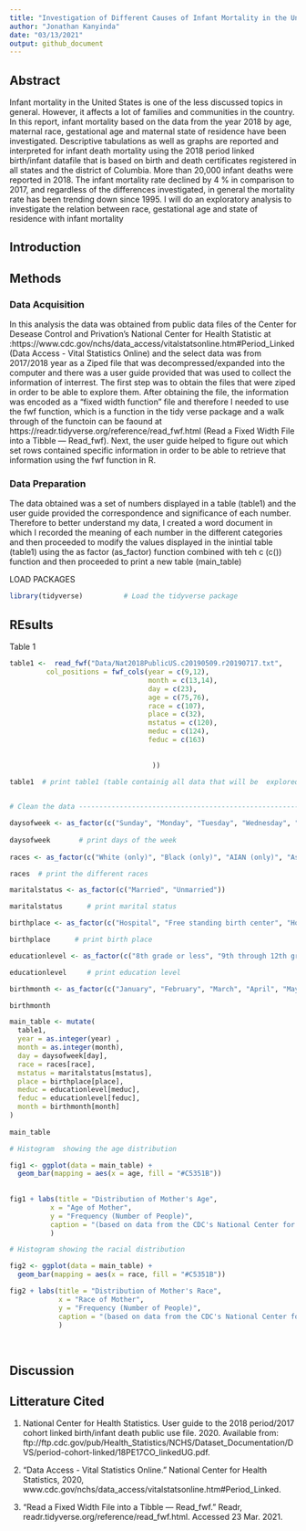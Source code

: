 ```yaml
---
title: "Investigation of Different Causes of Infant Mortality in the United States"
author: "Jonathan Kanyinda"
date: "03/13/2021"
output: github_document
---
```


## Abstract



Infant mortality in the United States is one of the less discussed topics in general. However, it affects a lot of families and communities in the country. In this report, infant mortality based on the data from the year 2018 by age, maternal race, gestational age and maternal state of residence have been investigated. Descriptive tabulations as well as graphs are reported and interpreted for infant death mortality using the 2018 period linked birth/infant datafile that is based on birth and death certificates registered in all states and the district of Columbia. More than 20,000 infant deaths were reported in 2018. The infant mortality rate declined by 4 % in comparison to 2017, and regardless of the differences investigated, in general the mortality rate has been trending down since 1995. I will do an exploratory analysis to investigate the relation between race, gestational age and state of residence with infant mortality



## Introduction



## Methods 

### Data Acquisition 

In this analysis the data was obtained from public data files of the Center for Desease Control and Privation's National Center for Health Statistic at :https://www.cdc.gov/nchs/data_access/vitalstatsonline.htm#Period_Linked (Data Access - Vital Statistics Online) and the select data was from 2017/2018 year as a Ziped file that was decompressed/expanded into the computer and there was a user guide provided that was used to collect the information of interrest. The first step was to obtain the files that were ziped in order to be able to explore them. After obtaining the file, the information was encoded as a "fixed width function" file and therefore I needed to use the fwf function, which is a function in the tidy verse package and a walk through of the functoin can be faound at https://readr.tidyverse.org/reference/read_fwf.html (Read a Fixed Width File into a Tibble — Read_fwf). Next, the user guide helped to figure out which set rows contained specific information in order to be able to retrieve that information using the fwf function in R. 

### Data Preparation 

The data obtained was a set of numbers displayed in a table (table1) and the user guide provided the correspondence and significance of each number. Therefore to better understand my data, I created a word document in which I recorded the meaning of each number in the different categories and then proceeded to modify the values displayed in the inintial table (table1) using the as factor (as_factor) function combined with teh c (c()) function and then proceeded to print a new table (main_table) 

LOAD PACKAGES                                                                                                        

```r
library(tidyverse)          # Load the tidyverse package

```


## REsults

Table 1

```r
table1 <-  read_fwf("Data/Nat2018PublicUS.c20190509.r20190717.txt",
         col_positions = fwf_cols(year = c(9,12), 
                                  month = c(13,14),
                                  day = c(23),
                                  age = c(75,76),
                                  race = c(107),
                                  place = c(32),
                                  mstatus = c(120),
                                  meduc = c(124),
                                  feduc = c(163)
                                 
                                 
                                   ))

table1  # print table1 (table containig all data that will be  explored in the data analysis)
 

# Clean the data ----------------------------------------------------------

daysofweek <- as_factor(c("Sunday", "Monday", "Tuesday", "Wednesday", "Thursday", "Friday", "Saturday"))
 
daysofweek       # print days of the week
 
races <- as_factor(c("White (only)", "Black (only)", "AIAN (only)", "Asian (only)", "NHOPI (only)", "More than one race"))

races  # print the different races

maritalstatus <- as_factor(c("Married", "Unmarried"))

maritalstatus      # print marital status

birthplace <- as_factor(c("Hospital", "Free standing birth center", "Home (intended)", "Home,unintended0", "home (unknown if intended or unintended", "clinic/doctor's office", "Other","Unknown"))

birthplace      # print birth place

educationlevel <- as_factor(c("8th grade or less", "9th through 12th grade with no diploma", "High School diploma", "Some college credit, no degree", "Associate degree", "Bachelor'sdegree", "Master's degree (MA, MEng, MSW, MBA)", "Doctorate (PhD, EdD) or Professional degree (MD, DDS, DVM, LLB, JD)", "Unknown"))

educationlevel     # print education level

birthmonth <- as_factor(c("January", "February", "March", "April", "May", "June", "July", "August", "September", "October", "November", "December"))

birthmonth

main_table <- mutate(
  table1, 
  year = as.integer(year) , 
  month = as.integer(month),
  day = daysofweek[day],
  race = races[race],
  mstatus = maritalstatus[mstatus],
  place = birthplace[place],
  meduc = educationlevel[meduc],
  feduc = educationlevel[feduc],
  month = birthmonth[month]
) 
 
main_table

# Histogram  showing the age distribution

fig1 <- ggplot(data = main_table) +
  geom_bar(mapping = aes(x = age, fill = "#C5351B"))
          
          
fig1 + labs(title = "Distribution of Mother's Age",
          x = "Age of Mother",
          y = "Frequency (Number of People)",
          caption = "(based on data from the CDC's National Center for Health Statistics)"
          ) 

# Histogram showing the racial distribution

fig2 <- ggplot(data = main_table) +
  geom_bar(mapping = aes(x = race, fill = "#C5351B"))

fig2 + labs(title = "Distribution of Mother's Race", 
            x = "Race of Mother",
            y = "Frequency (Number of People)",
            caption = "(based on data from the CDC's National Center for Health Statistics)"
            )
                              
                            

```

                                 



## Discussion


## Litterature Cited


1. National  Center  for  Health  Statistics.  User  guide  to  the  2018  period/2017 cohort linked birth/infant death public use file. 2020. Available     from:     ftp://ftp.cdc.gov/pub/Health_Statistics/NCHS/Dataset_Documentation/DVS/period-cohort-linked/18PE17CO_linkedUG.pdf.

2. “Data Access - Vital Statistics Online.” National Center for Health Statistics, 2020, www.cdc.gov/nchs/data_access/vitalstatsonline.htm#Period_Linked.

3. “Read a Fixed Width File into a Tibble — Read_fwf.” Readr, readr.tidyverse.org/reference/read_fwf.html. Accessed 23 Mar. 2021.


